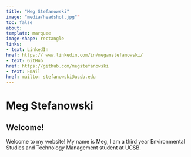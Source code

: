 ```yaml
---
title: "Meg Stefanowski"
image: "media/headshot.jpg""
toc: false 
about: 
template: marquee 
image-shape: rectangle
links: 
- text: LinkedIn
href: https:// www.linkedin.com/in/meganstefanowski/
- text: GitHub
href: https://github.com/megstefanowski
- text: Email
href: mailto: stefanowski@ucsb.edu
---
```


# Meg Stefanowski 

## Welcome!

Welcome to my website! My name is Meg, I am a third year Environmental Studies and Technology Management student at UCSB.
